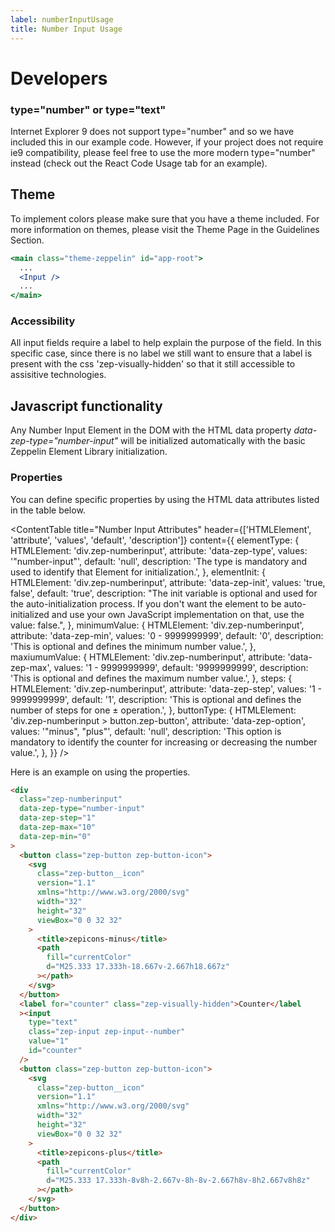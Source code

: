 ```yaml
---
label: numberInputUsage
title: Number Input Usage
---
```



# Developers

### type="number" or type="text"

Internet Explorer 9 does not support type="number" and so we have included this in our example code. However, if your project does not require ie9 compatibility, please feel free to use the more modern type="number" instead (check out the React Code Usage tab for an example).

## Theme

To implement colors please make sure that you have a theme included. For more information on themes, please visit the Theme Page in the Guidelines Section.

```jsx
<main class="theme-zeppelin" id="app-root">
  ...
  <Input />
  ...
</main>
```

### Accessibility

All input fields require a label to help explain the purpose of the field. In this specific case, since there is no label we still want to ensure that a label is present with the css 'zep-visually-hidden' so that it still accessible to assisitive technologies.

## Javascript functionality

Any Number Input Element in the DOM with the HTML data property _data-zep-type="number-input"_ will be initialized automatically with the basic Zeppelin Element Library initialization.

### Properties

You can define specific properties by using the HTML data attributes listed in the table below.

<ContentTable
  title="Number Input Attributes"
  header={['HTMLElement', 'attribute', 'values', 'default', 'description']}
  content={{
    elementType: {
      HTMLElement: 'div.zep-numberinput',
      attribute: 'data-zep-type',
      values: '"number-input"',
      default: 'null',
      description:
        'The type is mandatory and used to identify that Element for initialization.',
    },
    elementInit: {
      HTMLElement: 'div.zep-numberinput',
      attribute: 'data-zep-init',
      values: 'true, false',
      default: 'true',
      description:
        "The init variable is optional and used for the auto-initialization process. If you don't want the element to be auto-initialized and use your own JavaScript implementation on that, use the value: false.",
    },
    minimumValue: {
      HTMLElement: 'div.zep-numberinput',
      attribute: 'data-zep-min',
      values: '0 - 9999999999',
      default: '0',
      description: 'This is optional and defines the minimum number value.',
    },
    maxiumumValue: {
      HTMLElement: 'div.zep-numberinput',
      attribute: 'data-zep-max',
      values: '1 - 9999999999',
      default: '9999999999',
      description: 'This is optional and defines the maximum number value.',
    },
    steps: {
      HTMLElement: 'div.zep-numberinput',
      attribute: 'data-zep-step',
      values: '1 - 9999999999',
      default: '1',
      description:
        'This is optional and defines the number of steps for one ± operation.',
    },
    buttonType: {
      HTMLElement: 'div.zep-numberinput > button.zep-button',
      attribute: 'data-zep-option',
      values: '"minus", "plus"',
      default: 'null',
      description:
        'This option is mandatory to identify the counter for increasing or decreasing the number value.',
    },
  }}
/>

Here is an example on using the properties.

```html
<div
  class="zep-numberinput"
  data-zep-type="number-input"
  data-zep-step="1"
  data-zep-max="10"
  data-zep-min="0"
>
  <button class="zep-button zep-button-icon">
    <svg
      class="zep-button__icon"
      version="1.1"
      xmlns="http://www.w3.org/2000/svg"
      width="32"
      height="32"
      viewBox="0 0 32 32"
    >
      <title>zepicons-minus</title>
      <path
        fill="currentColor"
        d="M25.333 17.333h-18.667v-2.667h18.667z"
      ></path>
    </svg>
  </button>
  <label for="counter" class="zep-visually-hidden">Counter</label
  ><input
    type="text"
    class="zep-input zep-input--number"
    value="1"
    id="counter"
  />
  <button class="zep-button zep-button-icon">
    <svg
      class="zep-button__icon"
      version="1.1"
      xmlns="http://www.w3.org/2000/svg"
      width="32"
      height="32"
      viewBox="0 0 32 32"
    >
      <title>zepicons-plus</title>
      <path
        fill="currentColor"
        d="M25.333 17.333h-8v8h-2.667v-8h-8v-2.667h8v-8h2.667v8h8z"
      ></path>
    </svg>
  </button>
</div>
```
